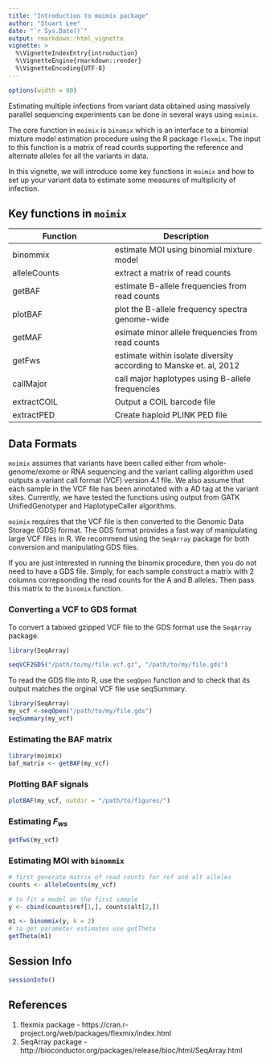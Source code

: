 ```yaml
---
title: "Introduction to moimix package"
author: "Stuart Lee"
date: "`r Sys.Date()`"
output: rmarkdown::html_vignette
vignette: >
  %\VignetteIndexEntry{introduction}
  %\VignetteEngine{rmarkdown::render}
  %\VignetteEncoding{UTF-8}
---
```

```r
options(width = 80)
```

Estimating multiple infections from variant data obtained using massively parallel 
sequencing experiments can be done in several ways using `moimix`. 

The core function in `moimix` is  `binomix` which is an interface to
a binomial mixture model estimation procedure using the R package `flexmix`. The input
to this function is a matrix of read counts supporting the reference and alternate alleles
for all the variants in data. 

In this vignette, we will introduce some key functions in `moimix` and how
to set up your variant data to estimate some measures of multiplicity of infection. 

## Key functions in `moimix`

Function | Description
---------|-------------
binommix | estimate MOI using binomial mixture model
alleleCounts | extract a matrix of read counts
getBAF | estimate B-allele frequencies from read counts
plotBAF | plot the B-allele frequency spectra genome-wide
getMAF | esimate minor allele frequencies from read counts
getFws | estimate within isolate diversity according to Manske et. al, 2012
callMajor | call major haplotypes using B-allele frequencies
extractCOIL | Output a COIL barcode file
extractPED | Create haploid PLINK PED file 

## Data Formats

`moimix` assumes that variants have been called either from whole-genome/exome or RNA
sequencing and the variant calling algorithm used outputs a variant call format (VCF) version 4.1
file. We also assume that each sample in the VCF file has been annotated with a AD tag
at the variant sites. Currently, we have tested the functions using output from
GATK UnifiedGenotyper and HaplotypeCaller algorithms. 

`moimix` requires that the VCF file is then converted to the Genomic Data Storage (GDS) format. The GDS format provides a fast way of manipulating large VCF files in R. We recommend using the `SeqArray` package 
for both conversion and manipulating GDS files.

If you are just interested in running the binomix procedure, then you do not need
to have a GDS file. Simply, for each sample construct a matrix with 2 columns
correpsonding the read counts for the A and B alleles. Then pass this matrix
to the `binomix` function.


### Converting a VCF to GDS format
To convert a tabixed gzipped VCF file to the GDS format use the `SeqArray`
package.

```r
library(SeqArray)

seqVCF2GDS("/path/to/my/file.vcf.gz", "/path/to/my/file.gds")

```

To read the GDS file into R, use the `seqOpen` function and to check that its
output matches the orginal VCF file use seqSummary.
```r
library(SeqArray)
my_vcf <-seqOpen("/path/to/my/file.gds")
seqSummary(my_vcf)
```


### Estimating the BAF matrix
```r
library(moimix)
baf_matrix <- getBAF(my_vcf)
```

### Plotting BAF signals
```r
plotBAF(my_vcf, outdir = "/path/to/figures/")
```

### Estimating $F_{ws}$ 
```r
getFws(my_vcf)
```

### Estimating MOI with `binommix`

```r
# first generate matrix of read counts for ref and alt alleles
counts <- alleleCounts(my_vcf)

# to fit a model on the first sample
y <- cbind(counts$ref[1,], counts$alt[2,])

m1 <- binommix(y, k = 2)
# to get parameter estimates use getTheta
getTheta(m1)

```

## Session Info
```r
sessionInfo()
```
## References
1. flexmix package - https://cran.r-project.org/web/packages/flexmix/index.html
2. SeqArray package - http://bioconductor.org/packages/release/bioc/html/SeqArray.html
